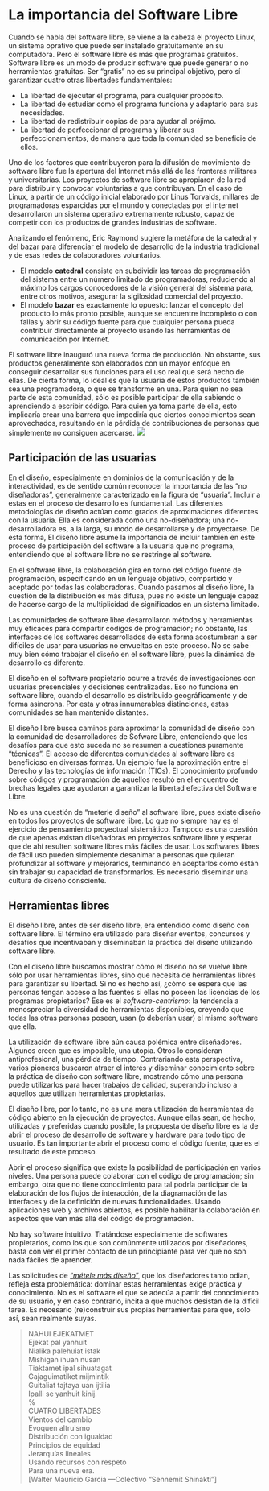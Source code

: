 # La importancia del Software Libre

Cuando se habla del software libre, se viene a la cabeza el proyecto Linux, un sistema oprativo que puede ser instalado gratuitamente en su computadora. Pero el software libre es más que programas gratuitos. Software libre es un modo de producir software que puede generar o no herramientas gratuitas. Ser “gratis” no es su principal objetivo, pero sí garantizar cuatro otras libertades fundamentales:

- La libertad de ejecutar el programa, para cualquier propósito.
- La libertad de estudiar como el programa funciona y adaptarlo para sus necesidades.
- La libertad de redistribuir copias de para ayudar al prójimo.
- La libertad de perfeccionar el programa y liberar sus perfeccionamientos, de manera que toda la comunidad se beneficie de ellos.

Uno de los factores que contribuyeron para la difusión de movimiento de software libre fue la apertura del Internet más allá de las fronteras militares y universitarias. Los proyectos de software libre se apropiaron de la red para distribuir y convocar voluntarias a que contribuyan. En el caso de Linux, a partir de un código inicial elaborado por Linus Torvalds, millares de programadoras esparcidas por el mundo y conectadas por el internet desarrollaron un sistema operativo extremamente robusto, capaz de competir con los productos de grandes industrias de software.

Analizando el fenómeno, Eric Raymond sugiere la metáfora de la catedral y del bazar para diferenciar el modelo de desarrollo de la industria tradicional y de esas redes de colaboradores voluntarios.

- El modelo **catedral** consiste en subdividir las tareas de programación del sistema entre un número limitado de programadoras, reduciendo al máximo los cargos conocedores de la visión general del sistema para, entre otros motivos, asegurar la sigilosidad comercial del proyecto.
- El modelo **bazar** es exactamente lo opuesto: lanzar el concepto del producto lo más pronto posible, aunque se encuentre incompleto o con fallas y abrir su código fuente para que cualquier persona pueda contribuir directamente al proyecto usando las herramientas de comunicación por Internet.

El software libre inauguró una nueva forma de producción. No obstante, sus productos generalmente son elaborados con un mayor enfoque en conseguir desarrollar sus funciones para el uso real que será hecho de ellas. De cierta forma, lo ideal es que la usuaria de estos productos también sea una programadora, o que se transforme en una. Para quien no sea parte de esta comunidad, sólo es posible participar de ella sabiendo o aprendiendo a escribir código. Para quien ya toma parte de ella, esto implicaría crear una barrera que impediría que ciertos conocimientos sean aprovechados, resultando en la pérdida de contribuciones de personas que simplemente no consiguen acercarse.
![](img/caixatransparente.png)


## Participación de las usuarias

En el diseño, especialmente en dominios de la comunicación y de la interactividad, es de sentido común reconocer la importancia de las “no diseñadoras”, generalmente caracterizado en la figura de “usuaria”. Incluir a estas en el proceso de desarrollo es fundamental. Las diferentes metodologías de diseño actúan como grados de aproximaciones diferentes con la usuaria. Ella es considerada como una no-diseñadora; una no-desarrolladora es, a la larga, su modo de desarrollarse y de proyectarse. De esta forma, El diseño libre asume la importancia de incluir también en este proceso de participación del software a la usuaria que no programa, entendiendo que el software libre no se restringe al software.

En el software libre, la colaboración gira en torno del código fuente de programación, especificando en un lenguaje objetivo, compartido y aceptado por todas las colaboradoras. Cuando pasamos al diseño libre, la cuestión de la distribución es más difusa, pues no existe un lenguaje capaz de hacerse cargo de la multiplicidad de significados en un sistema limitado.

Las comunidades de software libre desarrollaron métodos y herramientas muy eficaces para compartir códigos de programación; no obstante, las interfaces de los softwares desarrollados de esta forma acostumbran a ser difíciles de usar para usuarias no envueltas en este proceso. No se sabe muy bien cómo trabajar el diseño en el software libre, pues la dinámica de desarrollo es diferente.

El diseño en el software propietario ocurre a través de investigaciones con usuarias presenciales y decisiones centralizadas. Eso no funciona en software libre, cuando el desarrollo es distribuido geográficamente y de forma asíncrona. Por esta y otras innumerables distinciones, estas comunidades se han mantenido distantes.

El diseño libre busca caminos para aproximar la comunidad de diseño con la comunidad de desarrolladores de Sofware Libre, entendiendo que los desafíos para que esto suceda no se resumen a cuestiones puramente “técnicas”. El acceso de diferentes comunidades al software libre es beneficioso en diversas formas. Un ejemplo fue la aproximación entre el Derecho y las tecnologías de información (TICs). El conocimiento profundo sobre códigos y programación de aquellos resultó en el encuentro de brechas legales que ayudaron a garantizar la libertad efectiva del Software Libre.

No es una cuestión de “meterle diseño” al software libre, pues existe diseño en todos los proyectos de software libre. Lo que no siempre hay es el ejercicio de pensamiento proyectual sistemático. Tampoco es una cuestión de que apenas existan diseñadoras en proyectos software libre y esperar que de ahí resulten software libres más fáciles de usar. Los softwares libres de fácil uso pueden simplemente desanimar a personas que quieran profundizar al software y mejorarlos, terminando en aceptarlos como están sin trabajar su capacidad de transformarlos. Es necesario diseminar una cultura de diseño consciente.

## Herramientas libres

El diseño libre, antes de ser diseño libre, era entendido como diseño con software libre. El término era utilizado para diseñar eventos, concursos y desafíos que incentivaban y diseminaban la práctica del diseño utilizando software libre.

Con el diseño libre buscamos mostrar cómo el diseño no se vuelve libre sólo por usar herramientas libres, sino que necesita de herramientas libres para garantizar su libertad. Si no es hecho así, ¿cómo se espera que las personas tengan acceso a las fuentes si ellas no poseen las licencias de los programas propietarios? Ese es el *software-centrismo*: la tendencia a menospreciar la diversidad de herramientas disponibles, creyendo que todas las otras personas poseen, usan (o deberían usar) el mismo software que ella.

La utilización de software libre aún causa polémica entre diseñadores. Algunos creen que es imposible, una utopía. Otros lo consideran antiprofesional, una pérdida de tiempo. Contrariando esta perspectiva, varios pioneros buscaron atraer el interés y diseminar conocimiento sobre la práctica de diseño con software libre, mostrando cómo una persona puede utilizarlos para hacer trabajos de calidad, superando incluso a aquellos que utilizan herramientas propietarias.

El diseño libre, por lo tanto, no es una mera utilización de herramientas de código abierto en la ejecución de proyectos. Aunque ellas sean, de hecho, utilizadas y preferidas cuando posible, la propuesta de diseño libre es la de abrir el proceso de desarrollo de software y hardware para todo tipo de usuario. Es tan importante abrir el proceso como el código fuente, que es el resultado de este proceso.

Abrir el proceso significa que existe la posibilidad de participación en varios niveles. Una persona puede colaborar con el código de programación; sin embargo, otra que no tiene conocimiento para tal podría participar de la elaboración de los flujos de interacción, de la diagramación de las interfaces y de la definición de nuevas funcionalidades. Usando aplicaciones web y archivos abiertos, es posible habilitar la colaboración en aspectos que van más allá del código de programación.

No hay software intuitivo. Tratándose especialmente de softwares propietarios, como los que son comúnmente utilizados por diseñadores, basta con ver el primer contacto de un principiante para ver que no son nada fáciles de aprender.

Las solicitudes de [“*métele más diseño*”](https://youtu.be/XbhW-FToKgk), que los diseñadores tanto odian, refleja esta problemática: dominar estas herramientas exige práctica y conocimiento. No es el software el que se adecúa a partir del conocimiento de su usuario, y en caso contrario, incita a que muchos desistan de la difícil tarea. Es necesario (re)construir sus propias herramientas para que, solo así, sean realmente suyas.

> NAHUI EJEKATMET<br>
> Ejekat pal yanhuit<br>
> Nialika palehuiat istak<br>
> Mishigan ihuan nusan<br>
> Tiaktamet ipal sihuatagat<br>
> Gajaguimatiket mijmintik<br>
> Guitaliat tajtaya uan ijtilia<br>
> Ipalli se yanhuit kinij.<br>
> %<br>
> CUATRO LIBERTADES<br>
> Vientos del cambio<br>
> Evoquen altruismo<br>
> Distribución con igualdad<br>
> Principios de equidad<br>
> Jerarquías lineales<br>
> Usando recursos con respeto<br>
> Para una nueva era.<br>
> [Walter Mauricio Garcia —Colectivo “Sennemit Shinakti”]